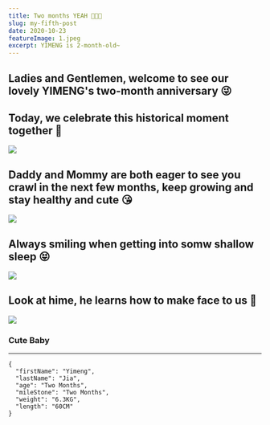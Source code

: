 ```yaml
---
title: Two months YEAH 👨‍👩‍👦
slug: my-fifth-post
date: 2020-10-23
featureImage: 1.jpeg
excerpt: YIMENG is 2-month-old~
---
```


## Ladies and Gentlemen, welcome to see our lovely YIMENG's two-month anniversary 😜

## Today, we celebrate this historical moment together 🤗

![](1.jpeg)

## Daddy and Mommy are both eager to see you crawl in the next few months, keep growing and stay healthy and cute 😘

![](2.jpeg)

## Always smiling when getting into somw shallow sleep 😝

![](3.jpeg)

## Look at hime, he learns how to make face to us 🤣

![](4.jpeg)

### Cute Baby

---

```
{
  "firstName": "Yimeng",
  "lastName": "Jia",
  "age": "Two Months",
  "mileStone": "Two Months",
  "weight": "6.3KG",
  "length": "60CM"
}
```

